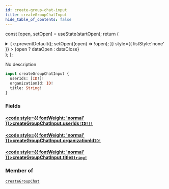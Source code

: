 ```yaml
---
id: create-group-chat-input
title: createGroupChatInput
hide_table_of_contents: false
---
```






const [open, setOpen] = useState(startOpen);
return (
<details {...(open ? { open: true } : {})} className="details" style={{ border:'none', boxShadow:'none', background:'var(--ifm-background-color)' }}>
<summary
onClick={(e) => {
e.preventDefault();
setOpen((open) => !open);
}}
style={{ listStyle:'none' }} >
{open ? dataOpen : dataClose}
</summary>
{open && children}
</details>
);
};

No description

```graphql
input createGroupChatInput {
  userIds: [ID!]!
  organizationId: ID!
  title: String!
}
```

### Fields

#### [<code style={{ fontWeight: 'normal' }}>createGroupChatInput.<b>userIds</b></code>](#)<Bullet />[`[ID!]!`](/schema/scalars/id) <Badge class="secondary" text="non-null"/> <Badge class="secondary" text="scalar"/>

>

#### [<code style={{ fontWeight: 'normal' }}>createGroupChatInput.<b>organizationId</b></code>](#)<Bullet />[`ID!`](/schema/scalars/id) <Badge class="secondary" text="non-null"/> <Badge class="secondary" text="scalar"/>

>

#### [<code style={{ fontWeight: 'normal' }}>createGroupChatInput.<b>title</b></code>](#)<Bullet />[`String!`](/schema/scalars/string) <Badge class="secondary" text="non-null"/> <Badge class="secondary" text="scalar"/>

>

### Member of

[`createGroupChat`](/schema/mutations/create-group-chat) <Badge class="secondary" text="mutation"/>
